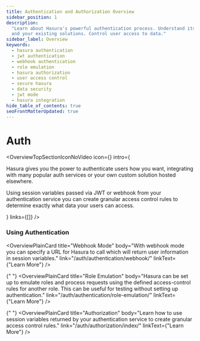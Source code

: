 ```yaml
---
title: Authentication and Authorization Overview
sidebar_position: 1
description:
  "Learn about Hasura's powerful authentication process. Understand its flexibility to use JWT, webhook, role emulation
  and your existing solutions. Control user access to data."
sidebar_label: Overview
keywords:
  - hasura authentication
  - jwt authentication
  - webhook authentication
  - role emulation
  - hasura authorization
  - user access control
  - secure hasura
  - data security
  - jwt mode
  - hasura integration
hide_table_of_contents: true
seoFrontMatterUpdated: true
---
```



# Auth

<OverviewTopSectionIconNoVideo
  icon={<Icon />}
  intro={
    <div>
      <p>
        Hasura gives you the power to authenticate users how you want, integrating with many popular auth services or
        your own custom solution hosted elsewhere.
      </p>
      <p>
        Using session variables passed via JWT or webhook from your authentication service you can create granular
        access control rules to determine exactly what data your users can access.
      </p>
    </div>
  }
  links={[]}
/>

### Using Authentication

<div className="overview-gallery card-wrapper">
  <OverviewPlainCard
    title="JWT Mode"
    body="With JWT Mode, Hasura can easily integrate with your existing authentication service to include role based session variables in your JSON Web Token."
    link="/auth/authentication/jwt/"
    linkText={"Learn More"}
  />

<OverviewPlainCard
  title="Webhook Mode"
  body="With webhook mode you can specify a URL for Hasura to call which will return user information in session variables."
  link="/auth/authentication/webhook/"
  linkText={"Learn More"}
/>

{" "}
<OverviewPlainCard
  title="Role Emulation"
  body="Hasura can be set up to emulate roles and process requests using the defined access-control rules for another role. This can be useful for testing without setting up authentication."
  link="/auth/authentication/role-emulation/"
  linkText={"Learn More"}
/>

{" "}
<OverviewPlainCard
  title="Authorization"
  body="Learn how to use session variables returned by your authentication service to create granular access control rules."
  link="/auth/authorization/index/"
  linkText={"Learn More"}
/>

</div>
